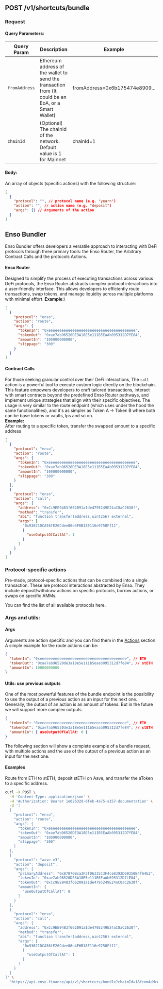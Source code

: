 ## POST /v1/shortcuts/bundle

### Request

#### Query Parameters:

| Query Param   | Description                                                                                         | Example                    |
| ------------- | --------------------------------------------------------------------------------------------------- | -------------------------- |
| `fromAddress` | Ethereum address of the wallet to send the transaction from (It could be an EoA, or a Smart Wallet) | fromAddress=0x6b175474e8909... |
| `chainId`     | (Optional) The chainId of the network. Default value is 1 for Mainnet                               | chainId=1                  |

#### Body:

An array of objects (specific actions) with the following structure:

```json
[
  {
    "protocol": "", // protocol name (e.g. "yearn")
    "action": "", // action name (e.g. "deposit")
    "args": {} // Arguments of the action
  }
]
```

## Enso Bundler
Enso Bundler offers developers a versatile approach to interacting with DeFi protocols through three primary tools: the Enso Router, the Arbitrary Contract Calls and the protocols Actions.

#### Enso Router
Designed to simplify the process of executing transactions across various DeFi protocols, the Enso Router abstracts complex protocol interactions into a user-friendly interface. This allows developers to efficiently route transactions, swap tokens, and manage liquidity across multiple platforms with minimal effort.
**Example:**\
```json copy
[
  {
    "protocol": "enso",
    "action": "route",
    "args": {
      "tokenIn": "0xeeeeeeeeeeeeeeeeeeeeeeeeeeeeeeeeeeeeeeee",
      "tokenOut": "0xae7ab96520DE3A18E5e111B5EaAb095312D7fE84",
      "amountIn": "100000000000",
      "slippage": "300"
    }
  }
]
  ```

#### Contract Calls
 For those seeking granular control over their DeFi interactions, The `call` action is a powerful tool to execute custom logic directly on the blockchain. This feature empowers developers to craft tailored transactions, interact with smart contracts beyond the predefined Enso Router pathways, and implement unique strategies that align with their specific objectives.
 The usage is very similar to the route endpoint (which uses under the hood the same functionalities), and it's as simpler as Token A -> Token B where both can be base tokens or vaults, lps and so on.\
**Example:**\
After routing to a specific token, transfer the swapped amount to a specific address
```json copy
[
  {
    "protocol": "enso",
    "action": "route",
    "args": {
      "tokenIn": "0xeeeeeeeeeeeeeeeeeeeeeeeeeeeeeeeeeeeeeeee",
      "tokenOut": "0xae7ab96520DE3A18E5e111B5EaAb095312D7fE84",
      "amountIn": "100000000000",
      "slippage": "300"
    }
  },
  {
    "protocol": "enso",
    "action": "call",
    "args": {
      "address": "0xCc9EE9483f662091a1de4795249E24aC0aC2630f",
      "method": "transfer",
      "abi": "function transfer(address,uint256) external",
      "args": [
        "0x93621DCA56fE26Cdee86e4F6B18E116e9758Ff11",
        {
          "useOutputOfCallAt": 1
        }
      ]
    }
  }
]
  ```


### Protocol-specific actions
Pre-made, protocol-specific actions that can be combined into a single transaction. These are protocol interactions abstracted by Enso. They include deposit/withdraw actions on specific protocols, borrow actions, or swaps on specific AMMs.

You can find the list of all available protocols here.

### Args and utils:

#### Args
Arguments are action specific and you can find them in the [Actions](#actions) section.
A simple example for the route actions can be:

```json
{
  "tokenIn": "0xeeeeeeeeeeeeeeeeeeeeeeeeeeeeeeeeeeeeeeee", // ETH
  "tokenOut": "0xae7ab96520de3a18e5e111b5eaab095312d7fe84", // stETH
  "amountIn": 10000000000
}
```

#### Utils: use previous outputs


One of the most powerful features of the bundle endpoint is the possibility to use the output of a previous action as an input for the next one.
Generally, the output of an action is an amount of tokens. But in the future we will support more complex outputs.

```json
{
  "tokenIn": "0xeeeeeeeeeeeeeeeeeeeeeeeeeeeeeeeeeeeeeeee", // ETH
  "tokenOut": "0xae7ab96520de3a18e5e111b5eaab095312d7fe84", // stETH
  "amountIn": { useOutputOfCallAt: 0 }
}
```

The following section will show a complete example of a bundle request, with multiple actions and the use of the output of a previous action as an input for the next one.


#### Examples
Route from ETH to stETH, deposit stETH on Aave, and transfer the aToken to a specific address. 

```bash copy
curl -X POST \
  -H 'Content-Type: application/json' \
  -H 'Authorization: Bearer 1e02632d-6feb-4a75-a157-documentation' \
  -d '[
  {
    "protocol": "enso",
    "action": "route",
    "args": {
      "tokenIn": "0xeeeeeeeeeeeeeeeeeeeeeeeeeeeeeeeeeeeeeeee",
      "tokenOut": "0xae7ab96520DE3A18E5e111B5EaAb095312D7fE84",
      "amountIn": "100000000000",
      "slippage": "300"
    }
  },
  {
    "protocol": "aave-v3",
    "action": "deposit",
    "args": {
      "primaryAddress": "0x87870Bca3F3fD6335C3F4ce8392D69350B4fA4E2",
      "tokenIn": "0xae7ab96520DE3A18E5e111B5EaAb095312D7fE84",
      "tokenOut": "0xCc9EE9483f662091a1de4795249E24aC0aC2630f",
      "amountIn": {
        "useOutputOfCallAt": 0
      }
    }
  },
  {
    "protocol": "enso",
    "action": "call",
    "args": {
      "address": "0xCc9EE9483f662091a1de4795249E24aC0aC2630f",
      "method": "transfer",
      "abi": "function transfer(address,uint256) external",
      "args": [
        "0x93621DCA56fE26Cdee86e4F6B18E116e9758Ff11",
        {
          "useOutputOfCallAt": 1
        }
      ]
    }
  }
]' \
  'https://api.enso.finance/api/v1/shortcuts/bundle?chainId=1&fromAddress=0xd8dA6BF26964aF9D7eEd9e03E53415D37aA96045'
```
